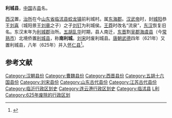 {{Dablink|关于东晋侨置县，参见：[[利城县_(东晋)|利城县 (东晋)]]。}}
'''利城县'''，[[中国|中国]]古[[县|县]]名。

[[西汉|西汉]]置，[[治所|治所]]在今[[山东省|山东省]][[临沭县|临沭县]][[蛟龙镇|蛟龙镇]]前利城村。属[[东海郡|东海郡]]。[[汉武帝|汉武帝]]时，封[[城阳国|城阳]]恭王[[刘喜_(城阳王)|刘喜]]（城阳景王[[劉章_(城陽王)|刘章]]之子）之子[[刘钉|刘钉]]为利城侯。[[王莽|王莽]]时改名“流泉”，[[东汉|东汉]]恢复旧名。东汉末年为[[利城郡|利城郡]]治所。[[五胡乱华|五胡乱华]]时期，县人南迁，[[东晋|东晋]]割[[吴郡|吴郡]][[海虞县|海虞县]]（今[[常熟市|常熟市]]）北境侨置[[利城县_(东晋)|利城县]]，称'''南利城'''。[[刘宋|刘宋]]时废利城县。[[唐朝|唐朝]][[武德|武德]]四年（621年）又置利城县，八年（625年）并入[[怀仁县_(江苏)|怀仁县]]<ref>{{cite web |url=http://d.wanfangdata.com.cn/LocalChronicleItem_7936760.aspx |title=汉利城县城 |publisher= |date=2004-01-01 |language=zh-hans |accessdate=2013-06-03 |archive-date=2014-04-16 |archive-url=https://web.archive.org/web/20140416180113/http://d.wanfangdata.com.cn/LocalChronicleItem_7936760.aspx |dead-url=no }}</ref>。

== 参考文献 ==
{{Reflist}}

{{赣榆历史文化}}
{{中国古代行政区划小作品}}
[[Category:汉朝县份|Category:汉朝县份]]
[[Category:曹魏县份|Category:曹魏县份]]
[[Category:西晋县份|Category:西晋县份]]
[[Category:五胡十六国县份|Category:五胡十六国县份]]
[[Category:刘宋县份|Category:刘宋县份]]
[[Category:山东古代县份|Category:山东古代县份]]
[[Category:江苏古代县份|Category:江苏古代县份]]
[[Category:临沂行政区划史|Category:临沂行政区划史]]
[[Category:连云港行政区划史|Category:连云港行政区划史]]
[[Category:临沭县|Category:临沭县]]
[[Category:赣榆历史|L利]]
[[Category:625年废除的行政区划|Category:625年废除的行政区划]]